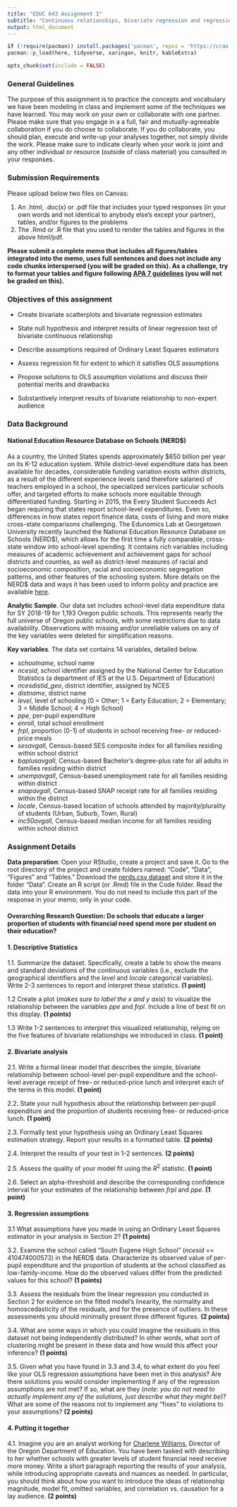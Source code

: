 ```yaml
---
title: "EDUC 643 Assignment 1"
subtitle: "Continuous relationships, bivariate regression and regression assumptions"
output: html_document
---
```

```R
if (!require(pacman)) install.packages('pacman', repos = 'https://cran.rstudio.com')
pacman::p_load(here, tidyverse, xaringan, knitr, kableExtra)

opts_chunk$set(include = FALSE)
```


### General Guidelines

The purpose of this assignment is to practice the concepts and vocabulary we have been modeling in class and implement some of the techniques we have learned. You may work on your own or collaborate with one partner. Please make sure that you engage in a a full, fair and mutually-agreeable collaboration if you do choose to collaborate. If you do collaborate, you should plan, execute and write-up your analyses together, not simply divide the work. Please make sure to indicate clearly when your work is joint and any other individual or resource (outside of class material) you consulted in your responses.

### Submission Requirements

Please upload below two files on Canvas:  

1. An .html, .doc(x) or .pdf file that includes your typed responses (in your own words and not identical to anybody else's except your partner), tables, and/or figures to the problems
2. The .Rmd or .R file that you used to render the tables and figures in the above html/pdf. 

**Please submit a complete memo that includes all figures/tables integrated into the memo, uses full sentences and does not include any code chunks interspersed (you will be graded on this). As a challenge, try to format your tables and figure following [APA 7 guidelines](https://owl.purdue.edu/owl/research_and_citation/apa_style/apa_formatting_and_style_guide/apa_tables_and_figures.html) (you will not be graded on this).** 


### Objectives of this assignment

 * Create bivariate scatterplots and bivariate regression estimates

 * State null hypothesis and interpret results of linear regression test of bivariate continuous relationship

 * Describe assumptions required of Ordinary Least Squares estimators
 
 * Assess regression fit for extent to which it satisfies OLS assumptions
 
 * Propose solutions to OLS assumption violations and discuss their potential merits and drawbacks 
 
 * Substantively interpret results of bivariate relationship to non-expert audience

### Data Background

#### National Education Resource Database on Schools (NERD$)

As a country, the United States spends approximately $650 billion per year on its K-12 education system. While district-level expenditure data has been available for decades, considerable funding variation exists within districts, as a result of the different experience levels (and therefore salaries) of teachers employed in a school, the specialized services particular schools offer, and targeted efforts to make schools more equitable through differentiated funding. Starting in 2015, the Every Student Succeeds Act began requiring that states report school-level expenditures. Even so, differences in how states report finance data, costs of living and more make cross-state comparisons challenging. The Edunomics Lab at Georgetown University recently launched the National Education Resource Database on Schools (NERD\$), which allows for the first time a fully comparable, cross-state window into school-level spending. It contains rich variables including measures of academic achievement and achievement gaps for school districts and counties, as well as district-level measures of racial and socioeconomic composition, racial and socioeconomic segregation patterns, and other features of the schooling system. More details on the NERD\$ data and ways it has been used to inform policy and practice are available [here](https://edunomicslab.org/nerds/).

**Analytic Sample**. Our data set includes school-level data expenditure data for SY 2018-19 for 1,193 Oregon public schools. This represents nearly the full universe of Oregon public schools, with some restrictions due to data availability. Observations with missing and/or unreliable values on any of the key variables were deleted for simplification reasons.

**Key variables**. The data set contains 14 variables, detailed below.

 * *schoolname*, school name
 * *ncesid*, school identifier assigned by the National Center for Education Statistics (a department of IES at the U.S. Department of Education)
 * *ncesdistid_geo*, district identifier, assigned by NCES
 * *distname*, district name
 * *level*, level of schooling (0 = Other; 1 = Early Education; 2 = Elementary; 3 = Middle School; 4 = High School)
 * *ppe*, per-pupil expenditure
 * *enroll*, total school enrollment
 * *frpl*, proportion (0-1) of students in school receiving free- or reduced-price meals
 * *sesavgall*, Census-based SES composite index for all families residing within school district
 * *baplusavgall*, Census-based Bachelor's degree-plus rate for all adults in families residing within district
 * *unempavgall*, Census-based unemployment rate for all families residing within district
 * *snapavgall*, Census-based SNAP receipt rate for all families residing within the district
 * *locale*, Census-based location of schools attended by majority/plurality of students (Urban, Suburb, Town, Rural)
 * *inc50avgall*, Census-based median income for all families residing within school district
 

### Assignment Details

**Data preparation**: Open your RStudio, create a project and save it. Go to the root directory of the project and create folders named: "Code", "Data", "Figures" and "Tables." Download the [nerds.csv dataset](../data/nerds.csv) and store it in the folder "Data". Create an R script (or .Rmd) file in the Code folder. Read the data into your R environment. You do not need to include this part of the response in your memo; only in your code.

#### Overarching Research Question: Do schools that educate a larger proportion of students with financial need spend more per student on their education?

#### 1. Descriptive Statistics

1.1. Summarize the dataset. Specifically, create a table to show the means and standard deviations of the continuous variables (i.e., exclude the geographical identifiers and the *level* and *locale* categorical variables). Write 2-3 sentences to report and interpret these statistics. **(1 point)**

1.2 Create a plot (*makes sure to label the x and y axis*) to visualize the relationship between the variables $ppe$ and $frpl$. Include a line of best fit on this display. **(1 points)**

1.3 Write 1-2 sentences to interpret this visualized relationship, relying on the five features of bivariate relationships we introduced in class. **(1 point)**


#### 2. Bivariate analysis

2.1. Write a formal linear model that describes the simple, bivariate relationship between school-level per-pupil expenditure and the school-level average receipt of free- or reduced-price lunch and interpret each of the terms in this model. **(1 point)**

2.2. State your null hypothesis about the relationship between per-pupil expenditure and the proportion of students receiving free- or reduced-price lunch. **(1 point)**

2.3. Formally test your hypothesis using an Ordinary Least Squares estimation strategy. Report your results in a formatted table. **(2 points)**

2.4. Interpret the results of your test in 1-2 sentences. **(2 points)**

2.5. Assess the quality of your model fit using the $R^2$ statistic. **(1 point)**

2.6. Select an alpha-threshold and describe the corresponding confidence interval for your estimates of the relationship between $frpl$ and $ppe$. **(1 point)**


#### 3. Regression assumptions 

3.1 What assumptions have you made in using an Ordinary Least Squares estimator in your analysis in Section 2? **(1 points)**

3.2. Examine the school called "South Eugene High School" (*ncesid* == 410474000573) in the NERD$ data. Characterize its observed value of per-pupil expenditure and the proportion of students at the school classified as low-family-income. How do the observed values differ from the predicted values for this school? **(1 points)**

3.3. Assess the residuals from the linear regression you conducted in Section 2 for evidence on the fitted model's linearity, the normality and homoscedasticity of the residuals, and for the presence of outliers. In these assessments you should minimally present three different figures. **(2 points)**

3.4. What are some ways in which you could imagine the residuals in this dataset not being independently distributed? In other words, what sort of clustering might be present in these data and how would this affect your inference? **(1 points)**

3.5. Given what you have found in 3.3 and 3.4, to what extent do you feel like your OLS regression assumptions have been met in this analysis? Are there solutions you would consider implementing if any of the regression assumptions are not met? If so, what are they (*note: you do not need to actually implement any of the solutions, just describe what they might be*)? What are some of the reasons not to implement any "fixes" to violations to your assumptions? **(2 points)**

#### 4. Putting it together

4.1. Imagine you are an analyst working for [Charlene Williams](https://www.oregon.gov/ode/about-us/Pages/Deputy-Superintendent-of-Public-Instruction.aspx), Director of the Oregon Department of Education. You have been tasked with describing to her whether schools with greater levels of student financial need receive more money. Write a short paragraph reporting the results of your analysis, while introducing appropriate caveats and nuances as needed. In particular, you should think about how you want to introduce the ideas of relationship magnitude, model fit, omitted variables, and correlation vs. causation for a lay audience. **(2 points)**
